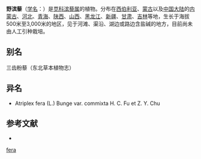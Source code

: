{{Speciesbox
| name = 野滨藜
| status = 
| status_system = 
| image = 
| genus = Atriplex
| species = fera
| authority = (L.) Bunge
}}

'''野滨藜'''（[[学名|学名]]：{{lang|la|''Atriplex fera''}}）是[[苋科|苋科]][[滨藜属|滨藜属]]的植物。分布在[[西伯利亚|西伯利亚]]、[[蒙古|蒙古]]以及[[中国大陆|中国大陆]]的[[内蒙古|内蒙古]]、[[河北|河北]]、[[青海|青海]]、[[陕西|陕西]]、[[山西|山西]]、[[黑龙江|黑龙江]]、[[新疆|新疆]]、[[甘肃|甘肃]]、[[吉林|吉林]]等地，生长于海拔500米至3,000米的地区，见于河滩、渠沿、湖边或路边含盐碱的地方，目前尚未由人工引种栽培。

== 别名 ==
三齿粉藜（东北草本植物志）

== 异名 ==
* Atriplex fera (L.) Bunge var. commixta H. C. Fu et Z. Y. Chu

== 参考文献 ==
<div class="references-small">
* {{cite web| url =http://www.bioinfo.cn/db05/KmzwSpecies.php?action=view&id=3355| title =野滨藜| work =《中国高等植物数据库全库》| publisher =中国科学院微生物研究所| author =昆明植物研究所| accessdate =2009-02-24| deadurl =yes| archiveurl =https://web.archive.org/web/20160305001601/http://www.bioinfo.cn/db05/KmzwSpecies.php?action=view&id=3355| archivedate =2016-03-05}}
</div>
{{Taxonbar|from=Q12847779}}

{{DEFAULTSORT:Atriplex fera}}
[[Category:滨藜属|fera]]


{{Amaranthaceae-stub}}
